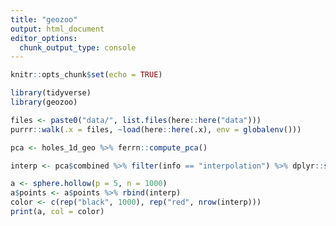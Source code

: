```yaml
---
title: "geozoo"
output: html_document
editor_options: 
  chunk_output_type: console
---
```


```r
knitr::opts_chunk$set(echo = TRUE)

library(tidyverse)
library(geozoo)

files <- paste0("data/", list.files(here::here("data")))
purrr::walk(.x = files, ~load(here::here(.x), env = globalenv()))

```


```r
pca <- holes_1d_geo %>% ferrn::compute_pca()

interp <- pca$combined %>% filter(info == "interpolation") %>% dplyr::select(V1:V5) %>% as.matrix()

a <- sphere.hollow(p = 5, n = 1000)
a$points <- a$points %>% rbind(interp)
color <- c(rep("black", 1000), rep("red", nrow(interp)))
print(a, col = color)
```

